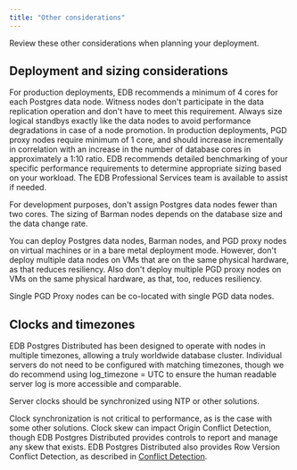 ```yaml
---
title: "Other considerations"
---
```


Review these other considerations when planning your deployment.

## Deployment and sizing considerations

For production deployments, EDB recommends a minimum of 4 cores for each
Postgres data node. Witness nodes don't participate in the data replication
operation and don't have to meet this requirement. Always size logical standbys
exactly like the data nodes to avoid performance degradations in case of a node
promotion. In production deployments, PGD proxy nodes require minimum of 1 core,
and should increase incrementally in correlation with an increase in the number
of database cores in approximately a 1:10 ratio. EDB recommends detailed
benchmarking of your specific performance requirements to determine appropriate
sizing based on your workload. The EDB Professional Services team is available
to assist if needed.

For development purposes, don't assign Postgres data nodes fewer than two cores.
The sizing of Barman nodes depends on the database size and the data change
rate.

You can deploy Postgres data nodes, Barman nodes, and PGD proxy nodes on virtual
machines or in a bare metal deployment mode. However, don't deploy multiple data
nodes on VMs that are on the same physical hardware, as that reduces resiliency.
Also don't deploy multiple PGD proxy nodes on VMs on the same physical hardware,
as that, too, reduces resiliency.

Single PGD Proxy nodes can be co-located with single PGD data nodes.

## Clocks and timezones

EDB Postgres Distributed has been designed to operate with nodes in multiple
timezones, allowing a truly worldwide database cluster. Individual servers do
not need to be configured with matching timezones, though we do recommend using
log_timezone = UTC to ensure the human readable server log is more accessible
and comparable.

Server clocks should be synchronized using NTP or other solutions.

Clock synchronization is not critical to performance, as is the case with some
other solutions. Clock skew can impact Origin Conflict Detection, though EDB
Postgres Distributed provides controls to report and manage any skew that
exists. EDB Postgres Distributed also provides Row Version Conflict Detection,
as described in [Conflict Detection](consistency/conflicts).
